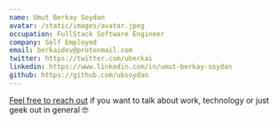 ```yaml
---
name: Umut Berkay Soydan
avatar: /static/images/avatar.jpeg
occupation: FullStack Software Engineer
company: Self Employed
email: berkaidev@protonmail.com
twitter: https://twitter.com/uberkai
linkedin: https://www.linkedin.com/in/umut-berkay-soydan
github: https://github.com/ubsoydan
---
```


[Feel free to reach out](https://twitter.com/uberkai) if you want to talk about work, technology or just geek out in general 🤓
